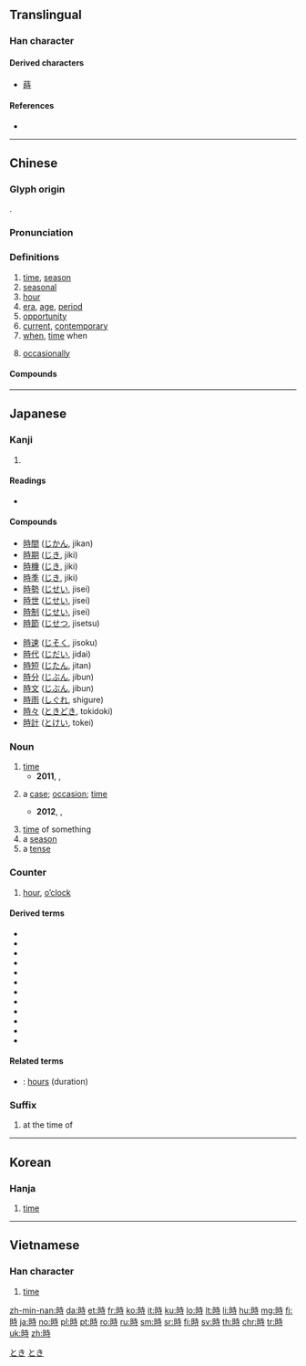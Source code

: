 {{character info/new}}
{{also|时}}
==Translingual==
{{stroke order|type=animate}}

===Han character===
{{Han char|rn=72|rad=日|as=06|sn=10|four=64041|canj=AGDI|ids=⿰日寺(GJKV),⿰日⿱士寸(TH)}}

====Derived characters====
* [[蒔]]

====References====
* {{Han ref|kx=0494.220|dkj=13890|dj=0859.150|hdz=21505.050|uh=6642|ud=26178|bh=AEC9|bd=44745}}

----

==Chinese==
{{zh-forms|s=时}}

===Glyph origin===
{{Han etym}}
{{Han compound|ls=psc|日|c1=s|t1=sun; day|寺|c2=p}}.

===Pronunciation===
{{zh-pron
|m=shí
|ma=y
|c=si4
|h=pfs=sṳ̀
|md=sṳ̀
|mn=sî
|w=3zr
|mc=y
|oc=y
|cat=n,a,adv
}}

===Definitions===
{{zh-hanzi}}

# [[time]], [[season]]
# [[seasonal]] 
# [[hour]]
# [[era]], [[age]], [[period]]
# [[opportunity]]
# [[current]], [[contemporary]]
# [[when]], [[time]] when
#: {{zh-x|^白銀 可以 指： ^銀，貴金屬，用做 貨幣 時 可 稱為 白銀|''Baiyin'' may refer to: silver, a precious metal; '''when''' used as currency it may be referred to as ''baiyin''|ref=''Chinese Wikipedia'', {{w2|zh|白銀}}}}
# [[occasionally]]

====Compounds====
{{zh-der|時弊|時不常兒|時不時|時不我待|時不我與|時差|時常|時辰|時代|時點|時段|時而|時分|時乖命蹇|時光|時過境遷|時候|時或|時機|時價|時間|時間詞|時間性|時節|時局|時刻|時空|時款|時來運轉|時令|時論|時髦|時評|時期|時區|時日|時尚|時時|時世|時事|時勢|時俗|時速|時態助詞|時務|時下|時鮮|時限|時效|時效處理|時新|時興|時序|時樣|時宜|時移勢遷|時移俗易|時隱時現|時有所聞|時雨|時運|時針|時政|時值|時鐘|時鐘座|時裝|時裝表演|一時|三時|不時|丑時|並時|乘時|于時|亥時|人時|他時|以時|何時|依時|俟時|偌時|先時|兒時|入時|分時|初時|到時|剎時|匡時|午時|卯時|即時|及時|古時|合時|吉時|同時|向時|四時|報時|多時|天時|失時|奉時|子時|守時|定時|寅時|小時|少時|屆時|工時|巳時|干時|平時|年時|幾時|廢時|彌時|往時|待時|得時|微時|恁時|感時|應時|戌時|或時|戰時|按時|授時|斯時|明時|昔時|是時|時中|時乖|時人|時今|時命|時夜|時式|時律|時數|時文|時方|時會|時望|時毒|時氣|時流|時疫|時病|時症|時羞|時義|時艱|時藝|時行|時見|時計|時調|時諺|時譽|時變|時賢|時遇|時邁|時雍|晡時|暫時|曩時|有時|未時|楊時|權時|此時|歲時|歷時|比時|民時|準時|無時|爾時|片時|現時|瓜時|申時|異時|畫時|當時|登時|相時|省時|移時|立時|耗時|背時|臨時|舊時|良時|行時|要時|計時|詭時|誤時|課時|費時|趨時|輔時|辰時|農時|逾時|過時|遣時|適時|那時|酉時|閒時|限時|隨時|零時|霎時|非時|順時|頓時|餔時|首時}}

{{zh-cat|Advanced}}

----

==Japanese==

===Kanji===
{{ja-kanji|grade=2|rs=日06}}

# {{defn|lang=ja|sort=日06}}

====Readings====
* {{ja-readings
|goon=[[じ]] (ji)
|kanon=[[し]] (shi) {{qualifier|non-[[w:Jōyō kanji|Jōyō]] reading}}
|kun=[[とき]] (toki), [[これ]] (kore)}}

====Compounds====
{{der-top}}
{{top2}}
* [[時間]] ([[じかん]], jikan)
* [[時期]] ([[じき]], jiki)
* [[時機]] ([[じき]], jiki)
* [[時季]] ([[じき]], jiki)
* [[時勢]] ([[じせい]], jisei)
* [[時世]] ([[じせい]], jisei)
* [[時制]] ([[じせい]], jisei)
* [[時節]] ([[じせつ]], jisetsu)
{{mid2}}
* [[時速]] ([[じそく]], jisoku)
* [[時代]] ([[じだい]], jidai)
* [[時短]] ([[じたん]], jitan)
* [[時分]] ([[じぶん]], jibun)
* [[時文]] ([[じぶん]], jibun)
* [[時雨]] ([[しぐれ]], shigure)
* [[時々]] ([[ときどき]], tokidoki)
* [[時計]] ([[とけい]], tokei)
{{bottom}}
{{der-bottom}}

{{ja-kanjitab|とき|yomi=k}}

===Noun===
{{ja-noun|とき}}

# [[time]]
#* '''2011''', {{lang|ja|オワタP}}, [http://www5.atwiki.jp/hmiku/pages/14105.html {{lang|ja|アンデルツェ}}]
#*: {{ja-usex|'''時'''は戻せない|^'''とき''' は もどせない|Time is irreversible}}
# a [[case]]; [[occasion]]; [[time]]
#: {{ja-usex|現実逃避の'''時'''はWiktionaryを編集します。|げんじつ とうひ の '''とき''' は Wiktionary を へんしゅう します。|I edit Wiktionary '''when''' escaping reality.}}
#: {{ja-usex|困った'''時'''は私に相談してください。|こまった '''とき''' は わたし に そうだん して ください。|Please consult with me '''when''' troubled (in '''times''' of trouble).}}
#* '''2012''', {{w2|ja|家の裏でマンボウが死んでるP|タカハシヨウ}}, [http://www5.atwiki.jp/hmiku/pages/23740.html {{lang|ja|その魔王はまるで恋する乙女のように}}]
#*: {{ja-usex|こんな'''時'''は花占いだ！|こんな '''とき''' は はなうらない だ！|{{t-needed|ja}}}} {{attention|ja|2="In times like this, [the answer|what one should do] is 花占い"; how to translate 花占い?}}
# [[time]] of something
# a [[season]]
# a [[tense]]

===Counter===
{{ja-pos|counter|じ}}

# [[hour]], [[o'clock|o’clock]]
#: {{ja-usex|時計を見ると、ちょうど十二時三十四分五十六秒だった。|とけい を みる と、ちょうど じゅうに-じ さんじゅうよん-ぷん ごじゅうろく-びょう だった。|When I looked at the clock, it was just 56 seconds past 12:34.}}

====Derived terms====
{{der-top}}
* {{ja-r|一時|いちじ}}
* {{ja-r|二時|にじ}}
* {{ja-r|三時|さんじ}}
* {{ja-r|四時|よじ}}
* {{ja-r|五時|ごじ}}
* {{ja-r|六時|ろくじ}}
* {{ja-r|七時|しちじ}}
* {{ja-r|八時|はちじ}}
* {{ja-r|九時|くじ}}
* {{ja-r|十時|じゅうじ}}
* {{ja-r|十一時|じゅういちじ}}
* {{ja-r|十二時|じゅうにじ}}
{{der-bottom}}

====Related terms====
* {{ja-r|時間|じかん}}: [[hours]] (duration)

===Suffix===
{{ja-pos|suffix|じ}}

# at the time of

[[Category:Japanese basic words|とき]]
[[Category:ja:Time|とき]]

----

==Korean==

===Hanja===
{{ko-hanja|hangeul=시|eumhun=|mr=si|y=si}}

# [[time]]

----

==Vietnamese==

===Han character===
{{vi-hantu|thì, thời|rs=日06}}

# [[time]]

[[zh-min-nan:時]]
[[da:時]]
[[et:時]]
[[fr:時]]
[[ko:時]]
[[it:時]]
[[ku:時]]
[[lo:時]]
[[lt:時]]
[[li:時]]
[[hu:時]]
[[mg:時]]
[[fj:時]]
[[ja:時]]
[[no:時]]
[[pl:時]]
[[pt:時]]
[[ro:時]]
[[ru:時]]
[[sm:時]]
[[sr:時]]
[[fi:時]]
[[sv:時]]
[[th:時]]
[[chr:時]]
[[tr:時]]
[[uk:時]]
[[zh:時]]